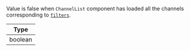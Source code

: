 Value is false when `ChannelList` component has loaded all the channels corresponding to [`filters`](../core-components/channel_list.mdx#required-filters).

| Type |
| - |
| boolean |